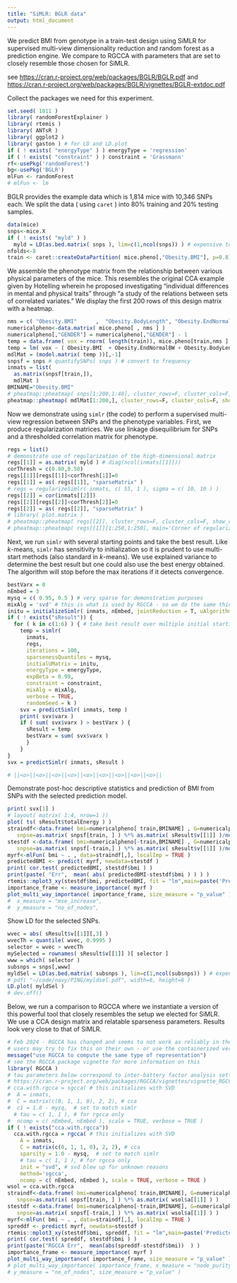 ```yaml
---
title: "SiMLR: BGLR data"
output: html_document
---
```


We predict BMI from genotype in a train-test design using SiMLR for
supervised multi-view dimensionality reduction and random forest as
a prediction engine.  We compare to RGCCA with parameters that are
set to closely resemble those chosen for SiMLR.

see [https://cran.r-project.org/web/packages/BGLR/BGLR.pdf](https://cran.r-project.org/web/packages/BGLR/BGLR.pdf) and [https://cran.r-project.org/web/packages/BGLR/vignettes/BGLR-extdoc.pdf](https://cran.r-project.org/web/packages/BGLR/vignettes/BGLR-extdoc.pdf)

Collect the packages we need for this experiment.

```r
set.seed( 1011 )
library( randomForestExplainer )
library( rtemis )
library( ANTsR )
library( ggplot2 )
library( gaston ) # for LD and LD.plot
if ( ! exists( "energyType" ) ) energyType = 'regression'
if ( ! exists( "constraint" ) ) constraint = 'Grassmann'
rf<-usePkg('randomForest')
bg<-usePkg('BGLR')
mlFun <- randomForest
# mlFun <- lm
```

BGLR provides the example data which is 1,814 mice with 10,346 SNPs each.
We split the data ( using `caret` ) into 80\% training and 20\% testing samples.

```r
data(mice)
snps<-mice.X
if ( ! exists( "myld" ) )
  myld = LD(as.bed.matrix( snps ), lim=c(1,ncol(snps)) ) # expensive to compute
nfolds<-8
train <- caret::createDataPartition( mice.pheno[,"Obesity.BMI"], p=0.8)$Resample1
```


We assemble the phenotype matrix from the relationship between various physical
parameters of the mice.  This resembles the original CCA example given
by Hotelling wherein he proposed investigating "individual differences in mental and physical
traits" through "a study of the relations between sets of correlated variates."
We display the first 200 rows of this design matrix with a heatmap.

```r
nms = c( "Obesity.BMI"      ,  "Obesity.BodyLength", "Obesity.EndNormalBW", "GENDER"  )
numericalpheno<-data.matrix( mice.pheno[ , nms ] )
numericalpheno[,"GENDER"] = numericalpheno[,"GENDER"] - 1
temp = data.frame( vox = rnorm( length(train)), mice.pheno[train,nms ] )
temp = lm( vox ~ ( Obesity.BMI  + Obesity.EndNormalBW + Obesity.BodyLength ) * GENDER, data=temp )
mdlMat = (model.matrix( temp ))[,-1]
snpsf = snps # quantifySNPs( snps ) # convert to frequency
inmats = list(
  as.matrix(snpsf[train,]),
  mdlMat )
BMINAME="Obesity.BMI"
# pheatmap::pheatmap( snps[1:200,1:40], cluster_rows=F, cluster_cols=F, show_rownames = F )
pheatmap::pheatmap( mdlMat[1:200,], cluster_rows=F, cluster_cols=F, show_rownames = F )
```

Now we demonstrate using `simlr` (the code) to perform a supervised
multi-view regression between SNPs and the phenotype variables.
First, we produce regularization matrices.  We use linkage
disequilibrium for SNPs and a thresholded correlation matrix for phenotype.

```r
regs = list()
# demonstrate use of regularization of the high-dimensional matrix
regs[[1]] = as.matrix( myld ) # diag(ncol(inmats[[1]]))
corThresh = c(0.80,0.50)
regs[[1]][regs[[1]]<corThresh[1]]=0
regs[[1]] = as( regs[[1]], "sparseMatrix" )
# regs = regularizeSimlr( inmats, c( 55, 1 ), sigma = c( 10, 10 ) )
regs[[2]] = cor(inmats[[2]])
regs[[2]][regs[[2]]<corThresh[2]]=0
regs[[2]] = as( regs[[2]], "sparseMatrix" )
# library( plot.matrix )
# pheatmap::pheatmap( regs[[2]], cluster_rows=F, cluster_cols=F, show_rownames = F, main='Regularization matrix for supervising variables related to BMI and gender.')
# pheatmap::pheatmap( regs[[1]][1:250,1:250], main='Corner of regularization matrix for SNPs.')
```

Next, we run `simlr` with several starting points and take the best result.
Like $k$-means, `simlr` has sensitivity to initialization so it is prudent to
use multi-start methods (also standard in $k$-means).  We use explained
variance to determine the best result but one could also use the best energy
obtained.  The algorithm will stop before the max iterations if it detects convergence.

```r
bestVarx = 0
nEmbed = 3
mysq = c( 0.95, 0.5 ) # very sparse for demonstration purposes
mixAlg = 'svd' # this is what is used by RGCCA - so we do the same thing here
initu = initializeSimlr( inmats, nEmbed, jointReduction = T, uAlgorithm = mixAlg )
if ( ! exists("sResult")) {
  for ( k in c(1:6) ) { # take best result over multiple initial starting points
    temp = simlr(
      inmats,
      regs,
      iterations = 100,
      sparsenessQuantiles = mysq,
      initialUMatrix = initu,
      energyType = energyType,
      expBeta = 0.99,
      constraint = constraint,
      mixAlg = mixAlg,
      verbose = TRUE,
      randomSeed = k )
    svx = predictSimlr( inmats, temp )
    print( svx$varx )
    if ( sum( svx$varx ) > bestVarx ) {
      sResult = temp
      bestVarx = sum( svx$varx )
      }
    }
}
svx = predictSimlr( inmats, sResult )

# ||<o>||<o>||<o>||<o>||<o>||<o>||<o>||<o>||<o>||
```

Demonstrate post-hoc descriptive statistics and prediction of BMI
from SNPs with the selected prediction model.

```r
print( svx[1] )
# layout( matrix( 1:4, nrow=1 ))
plot( ts( sResult$totalEnergy ) )
straindf<-data.frame( bmi=numericalpheno[ train,BMINAME] , G=numericalpheno[ train,"GENDER"],
   snpse=as.matrix( snpsf[train, ] ) %*% as.matrix( sResult$v[[1]] )/norm( sResult$v[[1]],"F") )
stestdf <-data.frame( bmi=numericalpheno[-train,BMINAME] , G=numericalpheno[ -train,"GENDER"],
   snpse=as.matrix( snpsf[-train,] ) %*% as.matrix( sResult$v[[1]] )/norm( sResult$v[[1]],"F")  )
myrf<-mlFun( bmi ~ . , data=straindf[,], localImp = TRUE )
predictedBMI <- predict( myrf, newdata=stestdf )
print( cor.test( predictedBMI, stestdf$bmi ) )
print(paste( "Err",  mean( abs( predictedBMI-stestdf$bmi ) ) ) )
rtemis::mplot3_xy(stestdf$bmi, predictedBMI, fit = "lm",main=paste('Predicted vs real BMI'))
importance_frame <- measure_importance( myrf )
plot_multi_way_importance( importance_frame, size_measure = "p_value" )
#  x_measure = "mse_increase",
#  y_measure = "no_of_nodes",
```

Show LD for the selected SNPs.

```r

wvec = abs( sResult$v[[1]][,3] )
wvecTh = quantile( wvec, 0.9995 )
selector = wvec > wvecTh
mySelected = rownames( sResult$v[[1]] )[ selector ]
www = which( selector )
subsnps = snps[,www]
myldSel = LD(as.bed.matrix( subsnps ), lim=c(1,ncol(subsnps)) ) # expensive to compute
# pdf( "~/code/navy/PING/myldsel.pdf", width=6, height=6 )
LD.plot( myldSel )
# dev.off()


```


Below, we run a comparison to RGCCA where we instantiate a version of this
powerful tool that closely resembles the setup we elected for SiMLR.  We
use a CCA design matrix and relatable sparseness parameters.  Results look
very close to that of SiMLR.

```r
# Feb 2024 - RGCCA has changed and seems to not work as reliably in the past - at least with these settings.
# users may try to fix this on their own - or use the containerized version associated with the paper.
message("use RGCCA to compute the same type of representation")
# see the RGCCA package vignette for more information on this
library( RGCCA )
# tau parameters below correspond to inter-battery factor analysis settings
# https://cran.r-project.org/web/packages/RGCCA/vignettes/vignette_RGCCA.pdf
# cca.with.rgcca = sgcca( # this initializes with SVD
#  A = inmats,
#  C = matrix(c(0, 1, 1, 0), 2, 2), # cca
#  c1 = 1.0 - mysq,  # set to match simlr
  # tau = c( 1, 1 ), # for rgcca only
#  ncomp = c( nEmbed, nEmbed ), scale = TRUE, verbose = TRUE )
if ( ! exists("cca.with.rgcca"))
  cca.with.rgcca = rgcca( # this initializes with SVD
    A = inmats,
    C = matrix(c(0, 1, 1, 0), 2, 2), # cca
    sparsity = 1.0 - mysq,  # set to match simlr
    # tau = c( 1, 1 ), # for rgcca only
    init = "svd", # svd blew up for unknown reasons
    method='sgcca',
    ncomp = c( nEmbed, nEmbed ), scale = TRUE, verbose = TRUE )
wsol = cca.with.rgcca
straindf<-data.frame( bmi=numericalpheno[ train,BMINAME], G=numericalpheno[ train,"GENDER"] ,
   snpse=as.matrix( snpsf[train, ] ) %*% as.matrix( wsol$a[[1]] ) )
stestdf <-data.frame( bmi=numericalpheno[-train,BMINAME], G=numericalpheno[ -train,"GENDER"] ,
   snpse=as.matrix( snpsf[-train,] ) %*% as.matrix( wsol$a[[1]] ) )
myrf<-mlFun( bmi ~ . , data=straindf[,], localImp = TRUE )
spreddf <- predict( myrf, newdata=stestdf )
rtemis::mplot3_xy(stestdf$bmi, spreddf, fit = "lm",main=paste('Predicted vs real BMI: SGCCA'))
print( cor.test( spreddf, stestdf$bmi ) )
print(paste("RGCCA Err",  mean(abs(spreddf-stestdf$bmi))  ) )
importance_frame <- measure_importance( myrf )
plot_multi_way_importance( importance_frame, size_measure = "p_value" )
# plot_multi_way_importance( importance_frame, x_measure = "node_purity_increase",
# y_measure = "no_of_nodes", size_measure = "p_value" )
```
